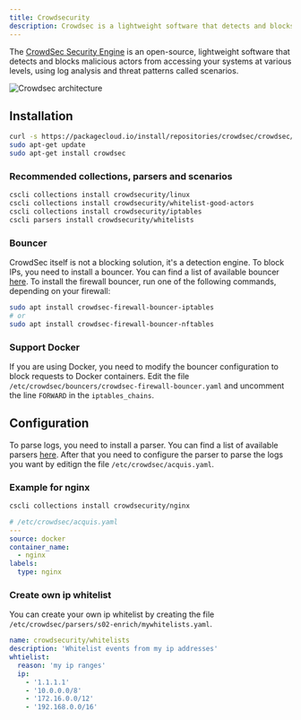 ```yaml
---
title: Crowdsecurity
description: Crowdsec is a lightweight software that detects and blocks malicious actors from accessing your systems.
---
```



The [CrowdSec Security Engine](https://github.com/crowdsecurity/crowdsec) is an open-source, lightweight software that detects and blocks malicious actors from accessing your systems at various levels, using log analysis and threat patterns called scenarios.

![Crowdsec architecture](https://docs.crowdsec.net/img/crowdsec_architecture.png)

## Installation

```bash
curl -s https://packagecloud.io/install/repositories/crowdsec/crowdsec/script.deb.sh | sudo bash
sudo apt-get update
sudo apt-get install crowdsec
```

### Recommended collections, parsers and scenarios

```bash
cscli collections install crowdsecurity/linux
cscli collections install crowdsecurity/whitelist-good-actors
cscli collections install crowdsecurity/iptables
cscli parsers install crowdsecurity/whitelists
```

<LinkCard
  title="Official CrowdSec Documentation"
  description="All the documentation you need to install and configure CrowdSec"
  href="https://docs.crowdsec.net/docs/next/intro"
/>

### Bouncer

CrowdSec itself is not a blocking solution, it's a detection engine. To block IPs, you need to install a bouncer. You can find a list of available bouncer [here](https://app.crowdsec.net/hub/bouncers). To install the firewall bouncer, run one of the following commands, depending on your firewall:

```bash
sudo apt install crowdsec-firewall-bouncer-iptables
# or
sudo apt install crowdsec-firewall-bouncer-nftables
```

### Support Docker

If you are using Docker, you need to modify the bouncer configuration to block requests to Docker containers. Edit the file `/etc/crowdsec/bouncers/crowdsec-firewall-bouncer.yaml` and uncomment the line `FORWARD` in the `iptables_chains`.

## Configuration

To parse logs, you need to install a parser. You can find a list of available parsers [here](https://app.crowdsec.net/hub/collections). After that you need to configure the parser to parse the logs you want by editign the file `/etc/crowdsec/acquis.yaml`.

### Example for nginx

```bash
cscli collections install crowdsecurity/nginx
```

```yaml
# /etc/crowdsec/acquis.yaml
---
source: docker
container_name:
  - nginx
labels:
  type: nginx
```

### Create own ip whitelist

You can create your own ip whitelist by creating the file `/etc/crowdsec/parsers/s02-enrich/mywhitelists.yaml`.

```yaml
name: crowdsecurity/whitelists
description: 'Whitelist events from my ip addresses'
whtielist:
  reason: 'my ip ranges'
  ip:
    - '1.1.1.1'
    - '10.0.0.0/8'
    - '172.16.0.0/12'
    - '192.168.0.0/16'
```
